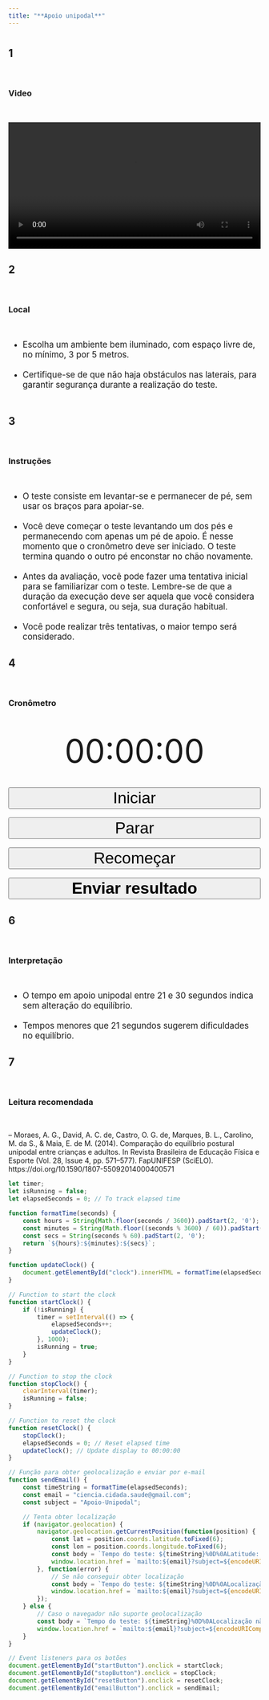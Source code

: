 ```yaml
---
title: "**Apoio unipodal**"
---
```


# {.unnumbered .unlisted .tabset .tabset-pills .tabset-fade}

## **1**

<br>

### Video

<br>

<center>
<video src="videos/apoio-unipodal.mov" width="100%" controls></video>
</center>

## **2**

<br>

### Local

<br>

<div style="font-size: 1.2em;">
  <ul>
    <li>Escolha um ambiente bem iluminado, com espaço livre de, no mínimo, 3 por 5 metros.</li>
    <br>
    <li>Certifique-se de que não haja obstáculos nas laterais, para garantir segurança durante a realização do teste.</li>
    <br>
  </ul>
</div>

## **3**

<br>

### Instruções

<br>

<div style="font-size: 1.2em;">
  <ul>
    <li>O teste consiste em levantar-se e permanecer de pé, sem usar os braços para apoiar-se.</li>
    <br>
    <li>Você deve começar o teste levantando um dos pés e permanecendo com apenas um pé de apoio. É nesse momento que o cronômetro deve ser iniciado. O teste termina quando o outro pé enconstar no chão novamente.</li>
    <br>
    <li>Antes da avaliação, você pode fazer uma tentativa inicial para se familiarizar com o teste. Lembre-se de que a duração da execução deve ser aquela que você considera confortável e segura, ou seja, sua duração habitual.</li>
    <br>
    <li>Você pode realizar três tentativas, o maior tempo será considerado.</li>
  </ul>
</div>

## **4**

<br>

### Cronômetro

<br>

<center>
<div id="clock" style="font-size:64px;">00:00:00</div>
<br>
<br>
<button id="startButton" style="font-size:32px;width:100%;">Iniciar</button>
<br>
<br>
<button id="stopButton" style="font-size:32px;width:100%;">Parar</button>
<br>
<br>
<button id="resetButton" style="font-size:32px;width:100%;">Recomeçar</button>
<br>
<br>
<button id="emailButton" style="font-size:32px;width:100%;"><strong>Enviar resultado</strong></button>
</center>

## **6**

<br>

### Interpretação

<br>

<div style="font-size: 1.2em;">
  <ul>
    <li>O tempo em apoio unipodal entre 21 e 30 segundos indica sem alteração do equilíbrio.</li>
    <br>
    <li>Tempos menores que 21 segundos sugerem dificuldades no equilíbrio.</li>
  </ul>
</div>

## **7**

<br>

### Leitura recomendada

<br>

-- Moraes, A. G., David, A. C. de, Castro, O. G. de, Marques, B. L., Carolino, M. da S., & Maia, E. de M. (2014). Comparação do equilíbrio postural unipodal entre crianças e adultos. In Revista Brasileira de Educação Física e Esporte (Vol. 28, Issue 4, pp. 571–577). FapUNIFESP (SciELO). https://doi.org/10.1590/1807-55092014000400571


```js
let timer;
let isRunning = false;
let elapsedSeconds = 0; // To track elapsed time

function formatTime(seconds) {
    const hours = String(Math.floor(seconds / 3600)).padStart(2, '0');
    const minutes = String(Math.floor((seconds % 3600) / 60)).padStart(2, '0');
    const secs = String(seconds % 60).padStart(2, '0');
    return `${hours}:${minutes}:${secs}`;
}

function updateClock() {
    document.getElementById("clock").innerHTML = formatTime(elapsedSeconds);
}

// Function to start the clock
function startClock() {
    if (!isRunning) {
        timer = setInterval(() => {
            elapsedSeconds++;
            updateClock();
        }, 1000);
        isRunning = true;
    }
}

// Function to stop the clock
function stopClock() {
    clearInterval(timer);
    isRunning = false;
}

// Function to reset the clock
function resetClock() {
    stopClock();
    elapsedSeconds = 0; // Reset elapsed time
    updateClock(); // Update display to 00:00:00
}

// Função para obter geolocalização e enviar por e-mail
function sendEmail() {
    const timeString = formatTime(elapsedSeconds);
    const email = "ciencia.cidada.saude@gmail.com";
    const subject = "Apoio-Unipodal";

    // Tenta obter localização
    if (navigator.geolocation) {
        navigator.geolocation.getCurrentPosition(function(position) {
            const lat = position.coords.latitude.toFixed(6);
            const lon = position.coords.longitude.toFixed(6);
            const body = `Tempo do teste: ${timeString}%0D%0ALatitude: ${lat}%0D%0ALongitude: ${lon}`;
            window.location.href = `mailto:${email}?subject=${encodeURIComponent(subject)}&body=${body}`;
        }, function(error) {
            // Se não conseguir obter localização
            const body = `Tempo do teste: ${timeString}%0D%0ALocalização não disponível.`;
            window.location.href = `mailto:${email}?subject=${encodeURIComponent(subject)}&body=${body}`;
        });
    } else {
        // Caso o navegador não suporte geolocalização
        const body = `Tempo do teste: ${timeString}%0D%0ALocalização não suportada neste dispositivo.`;
        window.location.href = `mailto:${email}?subject=${encodeURIComponent(subject)}&body=${body}`;
    }
}

// Event listeners para os botões
document.getElementById("startButton").onclick = startClock;
document.getElementById("stopButton").onclick = stopClock;
document.getElementById("resetButton").onclick = resetClock;
document.getElementById("emailButton").onclick = sendEmail;
```

